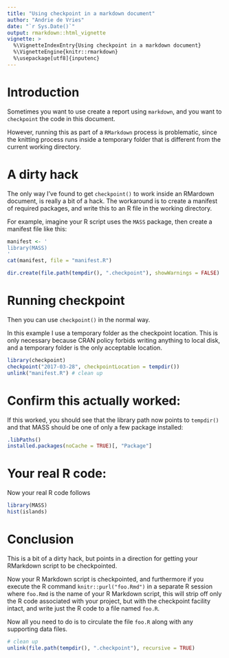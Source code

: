 ```yaml
---
title: "Using checkpoint in a markdown document"
author: "Andrie de Vries"
date: "`r Sys.Date()`"
output: rmarkdown::html_vignette
vignette: >
  %\VignetteIndexEntry{Using checkpoint in a markdown document}
  %\VignetteEngine{knitr::rmarkdown}
  %\usepackage[utf8]{inputenc}
---
```


# Introduction

Sometimes you want to use create a report using `markdown`, and you want to `checkpoint` the code in this document.

However, running this as part of a `RMarkdown` process is problematic, since the knitting process runs inside a temporary folder that is different from the current working directory.

# A dirty hack

The only way I've found to get `checkpoint()` to work inside an RMardown document, is really a bit of a hack. The workaround is to create a manifest of required packages, and write this to an R file in the working directory.

For example, imagine your R script uses the `MASS` package, then create a manifest file like this:

```r
manifest <- '
library(MASS)
'
cat(manifest, file = "manifest.R")

dir.create(file.path(tempdir(), ".checkpoint"), showWarnings = FALSE)
```


# Running checkpoint

Then you can use `checkpoint()` in the normal way.

In this example I use a temporary folder as the checkpoint location. This is only necessary because CRAN policy forbids writing anything to local disk, and a temporary folder is the only acceptable location.

```r
library(checkpoint)
checkpoint("2017-03-28", checkpointLocation = tempdir())
unlink("manifest.R") # clean up
```

# Confirm this actually worked:

If this worked, you should see that the library path now points to `tempdir()` and that MASS should be one of only a few package installed:

```r
.libPaths()
installed.packages(noCache = TRUE)[, "Package"]
```

# Your real R code:

Now your real R code follows

```r
library(MASS)
hist(islands)
```

# Conclusion

This is a bit of a dirty hack, but points in a direction for getting your RMarkdown script to be checkpointed.

Now your R Markdown script is checkpointed, and furthermore if you execute the R command `knitr::purl("foo.Rmd")` in a separate R session where `foo.Rmd` is the name of your R Markdown script, this will strip off only the R code associated with your project, but with the checkpoint facility intact, and write just the R code to a file named `foo.R`.

Now all you need to do is to circulate the file `foo.R` along with any supporting data files.

```r
# clean up
unlink(file.path(tempdir(), ".checkpoint"), recursive = TRUE)
```